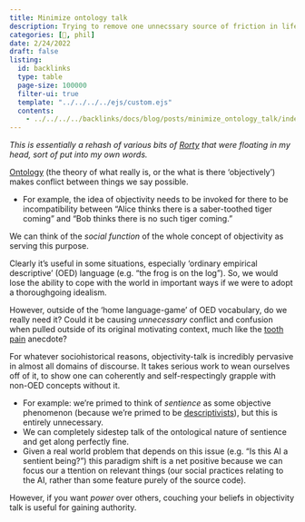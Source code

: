 ```yaml
---
title: Minimize ontology talk
description: Trying to remove one unnecssary source of friction in life.
categories: [🔴, phil]
date: 2/24/2022
draft: false
listing:
  id: backlinks
  type: table
  page-size: 100000
  filter-ui: true
  template: "../../../../ejs/custom.ejs"
  contents:
    - ../../../../backlinks/docs/blog/posts/minimize_ontology_talk/index.yml
---
```


*This is essentially a rehash of various bits of [Rorty](/docs/phil/people/rorty) that were floating in my head, sort of put into my own words.*

[Ontology](/docs/phil/definitions/ontology.qmd) (the theory of what really is, 
or the what is there 'objectively') 
makes conflict between things we say possible.

- For example, the idea of objectivity needs to be invoked for there to be
incompatibility between "Alice thinks there is a saber-toothed tiger coming" and 
"Bob thinks there is no such tiger coming." 

We can think of the *social function* of the whole concept of objectivity as 
serving this purpose.

Clearly it's useful in some situations, especially 'ordinary empirical 
descriptive' (OED) language (e.g. "the frog is on the log"). So, we would lose the 
ability to cope with the world in important ways if we were to adopt a 
thoroughgoing idealism.

However, outside of the 'home language-game' of OED vocabulary, do we really 
need it? Could it be causing *unnecessary* conflict and confusion when pulled outside of its 
original motivating context, much like the 
[tooth pain](/docs/phil/situations/toothpain.qmd) anecdote?

For whatever sociohistorical reasons, objectivity-talk is incredibly pervasive
in almost all domains of discourse. It takes serious work to 
wean ourselves off of it, to show one can coherently and self-respectingly 
grapple with non-OED concepts without it. 

- For example: we're primed to think of *sentience* as some objective 
  phenomenon (because we're primed to be 
  [descriptivists](/docs/phil/people/brandom/sellars09/4/index.qmd#semantic-nominalism)), 
  but this is entirely unnecessary. 
- We can completely sidestep talk of the ontological nature of sentience and 
  get along perfectly fine.
- Given a real world problem that depends on this issue (e.g. "Is this AI a sentient 
  being?") this paradigm shift is a net positive because we can focus our a
  ttention on relevant things (our social practices relating to the AI, rather 
  than some feature purely of the source code).

However, if you want *power* over others, couching your beliefs in objectivity 
talk is useful for gaining authority.